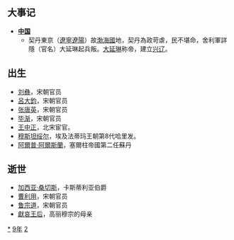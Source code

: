 {{yearTOC|1029|契丹'''[[太平_(遼聖宗)|太平]]九年'''；北宋'''[[天圣|天圣]]七年'''；大理'''[[正治_(段素真)|正治]]三年'''；兴辽'''[[天慶_(大延琳)|天慶]]元年'''；越南'''[[天成_(李佛瑪)|天成]]二年'''；日本'''[[長元|長元]]二年'''}}

== 大事记 ==
*'''[[中国|中国]]'''
**契丹東京（[[遼寧|遼寧]][[遼陽|遼陽]]）故[[渤海國|渤海國]]地，契丹為政苛虐，民不堪命，舍利軍詳隱（官名）大延琳起兵叛。[[大延琳|大延琳]]称帝，建立[[兴辽|兴辽]]。

== 出生 ==
*[[刘彝|刘彝]]，宋朝官员
*[[呂大鈞|呂大鈞]]，宋朝官员
*[[张唐英|张唐英]]，宋朝官员
*[[毕渐|毕渐]]，宋朝官员
*[[王中正|王中正]]，北宋宦官。
*[[穆斯坦绥尔_(法蒂玛王朝)|穆斯坦绥尔]]，埃及法蒂玛王朝第8代哈里发。
*[[阿爾普·阿爾斯蘭|阿爾普·阿爾斯蘭]]，塞爾柱帝國第二任蘇丹

== 逝世 ==
*[[加西亚·桑切斯_(卡斯蒂利亚)|加西亚·桑切斯]]，卡斯蒂利亚伯爵
*[[曹利用|曹利用]]，宋朝官员
*[[鲁宗道|鲁宗道]]，宋朝官员
*[[獻哀王后|獻哀王后]]，高丽穆宗的母亲
{{Wikisource year mention}}

[[Category:1029年|*]]
[[Category:1020年代|9年]]
[[Category:11世纪各年|2]]